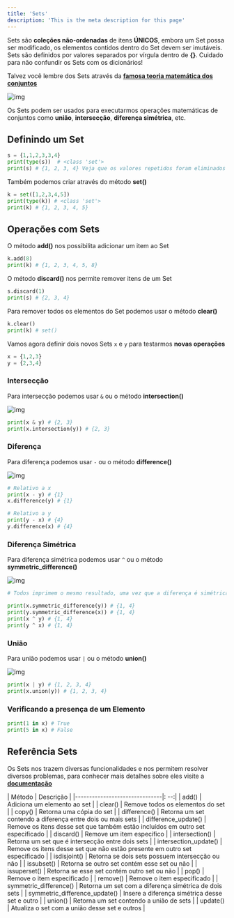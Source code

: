 ```yaml
---
title: 'Sets'
description: 'This is the meta description for this page'
---
```


Sets são **coleções não-ordenadas** de itens **ÚNICOS**, embora um Set possa ser modificado, os elementos contidos dentro do Set devem ser imutáveis. Sets são definidos por valores separados por vírgula dentro de **{}**. Cuidado para não confundir os Sets com os dicionários!

Talvez você lembre dos Sets através da **[famosa teoria matemática dos conjuntos](https://pt.wikipedia.org/wiki/Teoria_dos_conjuntos)**

![img](https://upload.wikimedia.org/wikipedia/commons/thumb/b/b0/Venn_A_subset_B.svg/150px-Venn_A_subset_B.svg.png)

Os Sets podem ser usados para executarmos operações matemáticas de conjuntos como **união**, **intersecção**, **diferença simétrica**, etc.

 

## Definindo um Set

```python
s = {1,1,2,3,3,4}
print(type(s))  # <class 'set'>
print(s) # {1, 2, 3, 4} Veja que os valores repetidos foram eliminados
```

Também podemos criar através do método **set()**

```python
k = set([1,2,3,4,5])
print(type(k)) # <class 'set'>
print(k) # {1, 2, 3, 4, 5}
```

 

## Operações com Sets

O método **add()** nos possibilita adicionar um item ao Set

```python
k.add(8)
print(k) # {1, 2, 3, 4, 5, 8}
```

O método **discard()** nos permite remover itens de um Set

```python
s.discard(1)
print(s) # {2, 3, 4}
```

Para remover todos os elementos do Set podemos usar o método **clear()**

```python
k.clear()
print(k) # set()
```

Vamos agora definir dois novos Sets `x` e `y` para testarmos **novas operações**

```python
x = {1,2,3}
y = {2,3,4}
```

### Intersecção

Para intersecção podemos usar `&` ou o método **intersection()**

![img](https://upload.wikimedia.org/wikipedia/commons/thumb/9/99/Venn0001.svg/220px-Venn0001.svg.png)

```python
print(x & y) # {2, 3}
print(x.intersection(y)) # {2, 3}
```

### Diferença

Para diferença podemos usar `-` ou o método **difference()**

![img](https://upload.wikimedia.org/wikipedia/commons/thumb/e/e6/Venn0100.svg/220px-Venn0100.svg.png)

```python
# Relativo a x
print(x - y) # {1}
x.difference(y) # {1}

# Relativo a y
print(y - x) # {4}
y.difference(x) # {4}
```

### Diferença Simétrica

Para diferença simétrica podemos usar `^` ou o método **symmetric_difference()**

![img](https://upload.wikimedia.org/wikipedia/commons/thumb/4/46/Venn0110.svg/220px-Venn0110.svg.png)

```python
# Todos imprimem o mesmo resultado, uma vez que a diferença é simétrica

print(x.symmetric_difference(y)) # {1, 4}
print(y.symmetric_difference(x)) # {1, 4}
print(x ^ y) # {1, 4}
print(y ^ x) # {1, 4}
```

### União

Para união podemos usar `|` ou o método **union()**

![img](https://upload.wikimedia.org/wikipedia/commons/thumb/3/30/Venn0111.svg/220px-Venn0111.svg.png)

```python
print(x | y) # {1, 2, 3, 4}
print(x.union(y)) # {1, 2, 3, 4}
```

### Verificando a presença de um Elemento

```python
print(1 in x) # True
print(5 in x) # False
```

 

## Referência Sets

Os Sets nos trazem diversas funcionalidades e nos permitem resolver diversos problemas, para conhecer mais detalhes sobre eles visite a **[documentação](https://docs.python.org/3/tutorial/datastructures.html#sets)**

| Método                        | Descrição                                                                      |
|-------------------------------|:  --:|
| add()                         | Adiciona um elemento ao set                                                    |
| clear()                       | Remove todos os elementos do set                                               |
| copy()                        | Retorna uma cópia do set                                                       |
| difference()                  | Retorna um set contendo a diferença entre dois ou mais sets                    |
| difference_update()           | Remove os itens desse set que também estão incluídos em outro set especificado |
| discard()                     | Remove um item específico                                                      |
| intersection()                | Retorna um set que é intersecção entre dois sets                               |
| intersection_update()         | Remove os itens desse set que não estão presente em outro set especificado     |
| isdisjoint()                  | Retorna se dois sets possuem intersecção ou não                                |
| issubset()                    | Retorna se outro set contém esse set ou não                                    |
| issuperset()                  | Retorna se esse set contém outro set ou não                                    |
| pop()                         | Remove o item especificado                                                     |
| remove()                      | Remove o item especificado                                                     |
| symmetric_difference()        | Retorna um set com a diferença simétrica de dois sets                          |
| symmetric_difference_update() | Insere a diferença simétrica desse set e outro                                 |
| union()                       | Retorna um set contendo a união de sets                                        |
| update()                      | Atualiza o set com a união desse set e outros                                  |